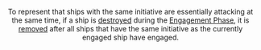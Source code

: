 <Header title="simulataneous fire" />

To represent that ships with the same initiative are essentially attacking at the
same time, if a ship is [destroyed](/article/Destroyed) during the [Engagement Phase](/article/Engagement_Phase), it is [removed](/article/Removed_From_The_Game)
after all ships that have the same initiative as the currently engaged ship have
engaged.
